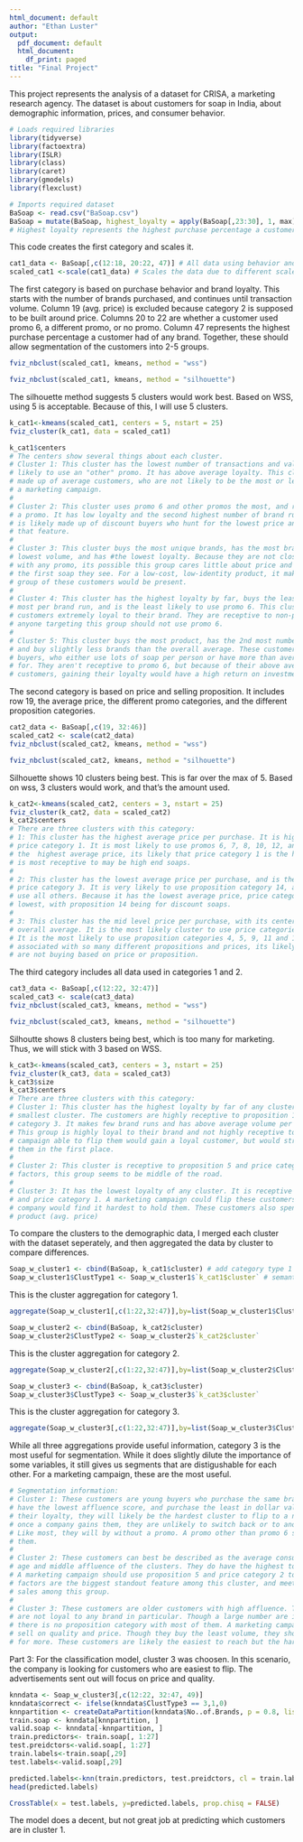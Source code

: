 ---
html_document: default
author: "Ethan Luster"
output:
  pdf_document: default
  html_document:
    df_print: paged
title: "Final Project"
---
  This project represents the analysis of a dataset for CRISA, a marketing research agency. The dataset
  is about customers for soap in India, about demographic information, prices, and consumer behavior.
```{r warning = FALSE, message = FALSE, include = FALSE}
# Loads required libraries
library(tidyverse)
library(factoextra)
library(ISLR)
library(class)
library(caret)
library(gmodels)
library(flexclust)
```

```{r include = FALSE}
# Imports required dataset
BaSoap <- read.csv("BaSoap.csv")
BaSoap = mutate(BaSoap, highest_loyalty = apply(BaSoap[,23:30], 1, max)) 
# Highest loyalty represents the highest purchase percentage a customer had with a specific brand
```

This code creates the first category and scales it.
```{r}
cat1_data <- BaSoap[,c(12:18, 20:22, 47)] # All data using behavior and loyalty
scaled_cat1 <-scale(cat1_data) # Scales the data due to different scales
```
The first category is based on purchase behavior and brand loyalty. This starts with the number of brands purchased,
and continues until transaction volume. Column 19 (avg. price) is excluded because category 2 is supposed to be built
around price. Columns 20 to 22 are whether a customer used promo 6, a different promo, or no promo. Column 47 represents
the highest purchase percentage a customer had of any brand.
Together, these should allow segmentation of the customers into 2-5 groups.

```{r}
fviz_nbclust(scaled_cat1, kmeans, method = "wss")
```

```{r}
fviz_nbclust(scaled_cat1, kmeans, method = "silhouette")
```

The silhouette method suggests 5 clusters would work best. Based on WSS, using 5 is acceptable. Because of this, I will use 5 clusters.
```{r message = FALSE}
k_cat1<-kmeans(scaled_cat1, centers = 5, nstart = 25)
fviz_cluster(k_cat1, data = scaled_cat1)

k_cat1$centers
# The centers show several things about each cluster.
# Cluster 1: This cluster has the lowest number of transactions and value, and the least
# likely to use an "other" promo. It has above average loyalty. This cluster is likely 
# made up of average customers, who are not likely to be the most or least receptive to 
# a marketing campaign.
# 
# Cluster 2: This cluster uses promo 6 and other promos the most, and rarely buys without
# a promo. It has low loyalty and the second highest number of brand runs. This cluster 
# is likely made up of discount buyers who hunt for the lowest price and care most about
# that feature.
#
# Cluster 3: This cluster buys the most unique brands, has the most brand runs, buys the 
# lowest volume, and has #the lowest loyalty. Because they are not closely associated 
# with any promo, its possible this group cares little about price and brand and just buys
# the first soap they see. For a low-cost, low-identity product, it makes sense that a 
# group of these customers would be present.
#
# Cluster 4: This cluster has the highest loyalty by far, buys the least brands, buys the
# most per brand run, and is the least likely to use promo 6. This cluster is made out of
# customers extremely loyal to their brand. They are receptive to non-promo 6 promos, are
# anyone targeting this group should not use promo 6.
#
# Cluster 5: This cluster buys the most product, has the 2nd most number of transactions,
# and buy slightly less brands than the overall average. These customers are likely bulk
# buyers, who either use lots of soap per person or have more than average numbers to buy
# for. They aren't receptive to promo 6, but because of their above average value as 
# customers, gaining their loyalty would have a high return on investment.
```


The second category is based on price and selling proposition. It includes row 19, the average price, the different promo
categories, and the different proposition categories.
```{r}
cat2_data <- BaSoap[,c(19, 32:46)]
scaled_cat2 <- scale(cat2_data)
fviz_nbclust(scaled_cat2, kmeans, method = "wss")

```

```{r}
fviz_nbclust(scaled_cat2, kmeans, method = "silhouette")
```
Silhouette shows 10 clusters being best. This is far over the max of 5. Based on wss, 3 clusters
would work, and that's the amount used.
```{r}
k_cat2<-kmeans(scaled_cat2, centers = 3, nstart = 25)
fviz_cluster(k_cat2, data = scaled_cat2)
k_cat2$centers
# There are three clusters with this category:
# 1: This cluster has the highest average price per purchase. It is highly receptive to 
# price category 1. It is most likely to use promos 6, 7, 8, 10, 12, and 13. Because of
# the  highest average price, its likely that price category 1 is the highest. THe promo's
# is most receptive to may be high end soaps.
# 
# 2: This cluster has the lowest average price per purchase, and is the most likely to use
# price category 3. It is very likely to use proposition category 14, and least likely to
# use all others. Because it has the lowest average price, price category 3 is likely the
# lowest, with proposition 14 being for discount soaps.
#
# 3: This cluster has the mid level price per purchase, with its center being below the 
# overall average. It is the most likely cluster to use price categories 2, 4, and 5.
# It is the most likely to use proposition categories 4, 5, 9, 11 and 15. Because it is
# associated with so many different propositions and prices, its likely these customers
# are not buying based on price or proposition.
```

The third category includes all data used in categories 1 and 2.
```{r}
cat3_data <- BaSoap[,c(12:22, 32:47)]
scaled_cat3 <- scale(cat3_data)
fviz_nbclust(scaled_cat3, kmeans, method = "wss")

```

```{r}
fviz_nbclust(scaled_cat3, kmeans, method = "silhouette")
```
Silhoutte shows 8 clusters being best, which is too many for marketing. Thus, we will stick with 3 based on WSS.
```{r}
k_cat3<-kmeans(scaled_cat3, centers = 3, nstart = 25)
fviz_cluster(k_cat3, data = scaled_cat3)
k_cat3$size
k_cat3$centers
# There are three clusters with this category:
# Cluster 1: This cluster has the highest loyalty by far of any cluster, and it the 
# smallest cluster. The customers are highly receptive to proposition 14 and price 
# category 3. It makes few brand runs and has above average volume per transaction. 
# This group is highly loyal to their brand and not highly receptive to promo's. A 
# campaign able to flip them would gain a loyal customer, but would struggle to gain
# them in the first place.
#
# Cluster 2: This cluster is receptive to proposition 5 and price category 2. For other
# factors, this group seems to be middle of the road.
#
# Cluster 3: It has the lowest loyalty of any cluster. It is receptive to most promos 
# and price category 1. A marketing campaign could flip these customers easily, but the
# company would find it hardest to hold them. These customers also spend the most per 
# product (avg. price)
```

To compare the clusters to the demographic data, I merged each cluster with the dataset seperately, and then
aggregated the data by cluster to compare differences. 

```{r include = FALSE}

Soap_w_cluster1 <- cbind(BaSoap, k_cat1$cluster) # add category type 1 to dataset
Soap_w_cluster1$ClustType1 <- Soap_w_cluster1$`k_cat1$cluster` # semantic change

```
This is the cluster aggregation for category 1.
```{r}
aggregate(Soap_w_cluster1[,c(1:22,32:47)],by=list(Soap_w_cluster1$ClustType1), FUN=mean)
```

```{r include = FALSE}
Soap_w_cluster2 <- cbind(BaSoap, k_cat2$cluster)
Soap_w_cluster2$ClustType2 <- Soap_w_cluster2$`k_cat2$cluster`

```
This is the cluster aggregation for category 2.
```{r}
aggregate(Soap_w_cluster2[,c(1:22,32:47)],by=list(Soap_w_cluster2$ClustType2), FUN=mean)
```

```{r include = FALSE}
Soap_w_cluster3 <- cbind(BaSoap, k_cat3$cluster)
Soap_w_cluster3$ClustType3 <- Soap_w_cluster3$`k_cat3$cluster`


```
This is the cluster aggregation for category 3.
```{r}
aggregate(Soap_w_cluster3[,c(1:22,32:47)],by=list(Soap_w_cluster3$ClustType3), FUN=mean)
```
  While all three aggregations provide useful information, category 3 is the most useful for segmentation. While it
does slightly dilute the importance of some variables, it still gives us segments that are distigushable for each
other. For a marketing campaign, these are the most useful.
```{r}
# Segmentation information:
# Cluster 1: These customers are young buyers who purchase the same brand each time. They
# have the lowest affluence score, and purchase the least in dollar value. Because of 
# their loyalty, they will likely be the hardest cluster to flip to a new product. However,
# once a company gains them, they are unlikely to switch back or to another competitor. 
# Like most, they will by without a promo. A promo other than promo 6 should be used to target
# them.
#
# Cluster 2: These customers can best be described as the average consumer. They are the middle
# age and middle affluence of the clusters. They do have the highest total volume of any cluster.
# A marketing campaign should use proposition 5 and price category 2 to reach them. These two
# factors are the biggest standout feature among this cluster, and meeting these two will increase
# sales among this group.
#
# Cluster 3: These customers are older customers with high affluence. They have high education, and
# are not loyal to any brand in particular. Though a large number are in proposition category 5, 
# there is no proposition category with most of them. A marketing campaign to these customers must 
# sell on quality and price. Though they buy the least volume, they shop frequently and come back 
# for more. These customers are likely the easiest to reach but the hardest to hold onto.
```

Part 3: For the classification model, cluster 3 was choosen. In this scenario, the company is looking
for customers who are easiest to flip. The advertisements sent out will focus on price and quality.
```{r include = FALSE}
knndata <- Soap_w_cluster3[,c(12:22, 32:47, 49)]
knndata$correct <- ifelse(knndata$ClustType3 == 3,1,0)
knnpartition <- createDataPartition(knndata$No..of.Brands, p = 0.8, list = FALSE)
train.soap <- knndata[knnpartition, ]
valid.soap <- knndata[-knnpartition, ]
train.predictors<- train.soap[, 1:27]
test.preidctors<-valid.soap[, 1:27]
train.labels<-train.soap[,29]
test.labels<-valid.soap[,29]

predicted.labels<-knn(train.predictors, test.preidctors, cl = train.labels, k = 5)
head(predicted.labels)

```

```{r}
CrossTable(x = test.labels, y=predicted.labels, prop.chisq = FALSE)
```
The model does a decent, but not great job at predicting which customers are in cluster 1.
